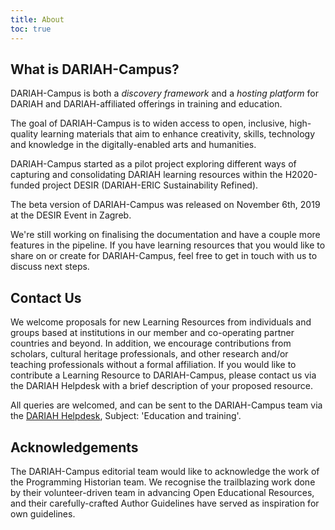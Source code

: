 ```yaml
---
title: About
toc: true
---
```


## What is DARIAH-Campus?

DARIAH-Campus is both a _discovery framework_ and a _hosting platform_ for
DARIAH and DARIAH-affiliated offerings in training and education.

The goal of DARIAH-Campus is to widen access to open, inclusive, high-quality
learning materials that aim to enhance creativity, skills, technology and
knowledge in the digitally-enabled arts and humanities.

DARIAH-Campus started as a pilot project exploring different ways of capturing
and consolidating DARIAH learning resources within the H2020-funded project
DESIR (DARIAH-ERIC Sustainability Refined).

The beta version of DARIAH-Campus was released on November 6th, 2019 at the
DESIR Event in Zagreb.

We're still working on finalising the documentation and have a couple more
features in the pipeline. If you have learning resources that you would like to
share on or create for DARIAH-Campus, feel free to get in touch with us to
discuss next steps.

## Contact Us

<Panel>
  We welcome proposals for new Learning Resources from individuals and groups
  based at institutions in our member and co-operating partner countries and
  beyond. In addition, we encourage contributions from scholars, cultural
  heritage professionals, and other research and/or teaching professionals
  without a formal affiliation. If you would like to contribute a Learning
  Resource to DARIAH-Campus, please contact us via the DARIAH Helpdesk with a
  brief description of your proposed resource.
</Panel>

All queries are welcomed, and can be sent to the DARIAH-Campus team via the
[DARIAH Helpdesk](https://www.dariah.eu/helpdesk/), Subject: 'Education and
training'.

## Acknowledgements

The DARIAH-Campus editorial team would like to acknowledge the work of the
Programming Historian team. We recognise the trailblazing work done by their
volunteer-driven team in advancing Open Educational Resources, and their
carefully-crafted Author Guidelines have served as inspiration for own
guidelines.
